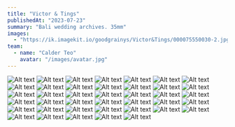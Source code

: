 ```yaml
---
title: "Victor & Tings"
publishedAt: "2023-07-23"
summary: "Bali wedding archives. 35mm"
images:
  - "https://ik.imagekit.io/goodgrainys/Victor&Tings/000075550030-2.jpg"
team:
  - name: "Calder Teo"
    avatar: "/images/avatar.jpg"
---
```




![Alt text](https://ik.imagekit.io/goodgrainys/Victor&Tings/000075550031.jpg)
![Alt text](https://ik.imagekit.io/goodgrainys/Victor&Tings/000075550032.jpg)
![Alt text](https://ik.imagekit.io/goodgrainys/Victor&Tings/000075550033.jpg)
![Alt text](https://ik.imagekit.io/goodgrainys/Victor&Tings/000075550034.jpg)
![Alt text](https://ik.imagekit.io/goodgrainys/Victor&Tings/000075550030-2.jpg)
![Alt text](https://ik.imagekit.io/goodgrainys/Victor&Tings/000075560004.jpg)
![Alt text](https://ik.imagekit.io/goodgrainys/Victor&Tings/000075560005.jpg)
![Alt text](https://ik.imagekit.io/goodgrainys/Victor&Tings/000075560006.jpg)
![Alt text](https://ik.imagekit.io/goodgrainys/Victor&Tings/000075560007.jpg)
![Alt text](https://ik.imagekit.io/goodgrainys/Victor&Tings/000075560008.jpg)
![Alt text](https://ik.imagekit.io/goodgrainys/Victor&Tings/000075560009.jpg)
![Alt text](https://ik.imagekit.io/goodgrainys/Victor&Tings/000075560012.jpg)
![Alt text](https://ik.imagekit.io/goodgrainys/Victor&Tings/000075550010.jpg)
![Alt text](https://ik.imagekit.io/goodgrainys/Victor&Tings/000075550012.jpg)
![Alt text](https://ik.imagekit.io/goodgrainys/Victor&Tings/000075550013.jpg)
![Alt text](https://ik.imagekit.io/goodgrainys/Victor&Tings/000075550015.jpg)
![Alt text](https://ik.imagekit.io/goodgrainys/Victor&Tings/000075550017.jpg)
![Alt text](https://ik.imagekit.io/goodgrainys/Victor&Tings/000075550018.jpg)
![Alt text](https://ik.imagekit.io/goodgrainys/Victor&Tings/000075550021.jpg)
![Alt text](https://ik.imagekit.io/goodgrainys/Victor&Tings/000075550024-2.jpg)
![Alt text](https://ik.imagekit.io/goodgrainys/Victor&Tings/000075550026.jpg)
![Alt text](https://ik.imagekit.io/goodgrainys/Victor&Tings/000075550027.jpg)
![Alt text](https://ik.imagekit.io/goodgrainys/Victor&Tings/000075550028.jpg)
![Alt text](https://ik.imagekit.io/goodgrainys/Victor&Tings/000075560013.jpg)
![Alt text](https://ik.imagekit.io/goodgrainys/Victor&Tings/000075560014.jpg)
![Alt text](https://ik.imagekit.io/goodgrainys/Victor&Tings/000075560015.jpg)
![Alt text](https://ik.imagekit.io/goodgrainys/Victor&Tings/000075560017.jpg)
![Alt text](https://ik.imagekit.io/goodgrainys/Victor&Tings/000075560021.jpg)
![Alt text](https://ik.imagekit.io/goodgrainys/Victor&Tings/000075560023.jpg)
![Alt text](https://ik.imagekit.io/goodgrainys/Victor&Tings/000075560024.jpg)
![Alt text](https://ik.imagekit.io/goodgrainys/Victor&Tings/000075560026.jpg)
![Alt text](https://ik.imagekit.io/goodgrainys/Victor&Tings/000075560028.jpg)
![Alt text](https://ik.imagekit.io/goodgrainys/Victor&Tings/000075560030.jpg)
![Alt text](https://ik.imagekit.io/goodgrainys/Victor&Tings/000075560031.jpg)
![Alt text](https://ik.imagekit.io/goodgrainys/Victor&Tings/000075560032.jpg)
![Alt text](https://ik.imagekit.io/goodgrainys/Victor&Tings/000075560033.jpg)
![Alt text](https://ik.imagekit.io/goodgrainys/Victor&Tings/000075560034.jpg)
![Alt text](https://ik.imagekit.io/goodgrainys/Victor&Tings/000075560035.jpg)
![Alt text](https://ik.imagekit.io/goodgrainys/Victor&Tings/000075560036.jpg)
![Alt text](https://ik.imagekit.io/goodgrainys/Victor&Tings/e521d493-4d17-4539-9a72-d0c09e7353b3.jpg)
